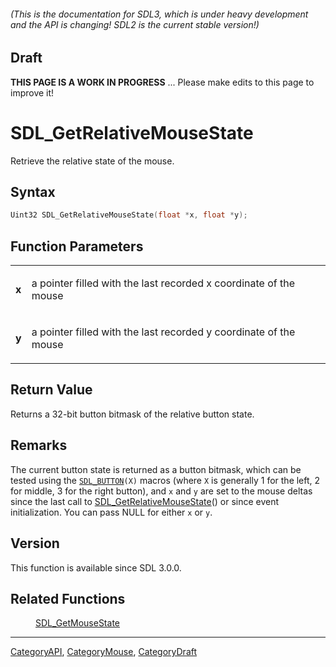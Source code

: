 ====== (This is the documentation for SDL3, which is under heavy development and the API is changing! SDL2 is the current stable version!) ======

== Draft ==

'''THIS PAGE IS A WORK IN PROGRESS''' ... Please make edits to this page to improve it!
= SDL_GetRelativeMouseState =

Retrieve the relative state of the mouse.

== Syntax ==

<syntaxhighlight lang='c'>
Uint32 SDL_GetRelativeMouseState(float *x, float *y);
</syntaxhighlight>

== Function Parameters ==

{|
|'''x'''
|a pointer filled with the last recorded x coordinate of the mouse
|-
|'''y'''
|a pointer filled with the last recorded y coordinate of the mouse
|}

== Return Value ==

Returns a 32-bit button bitmask of the relative button state.

== Remarks ==

The current button state is returned as a button bitmask, which can be
tested using the <code>[[SDL_BUTTON]](X)</code> macros (where
<code>X</code> is generally 1 for the left, 2 for middle, 3 for the right
button), and <code>x</code> and <code>y</code> are set to the mouse deltas
since the last call to [[SDL_GetRelativeMouseState]]() or since event
initialization. You can pass NULL for either <code>x</code> or
<code>y</code>.

== Version ==

This function is available since SDL 3.0.0.

== Related Functions ==

:[[SDL_GetMouseState]]

----
[[CategoryAPI]], [[CategoryMouse]], [[CategoryDraft]]



